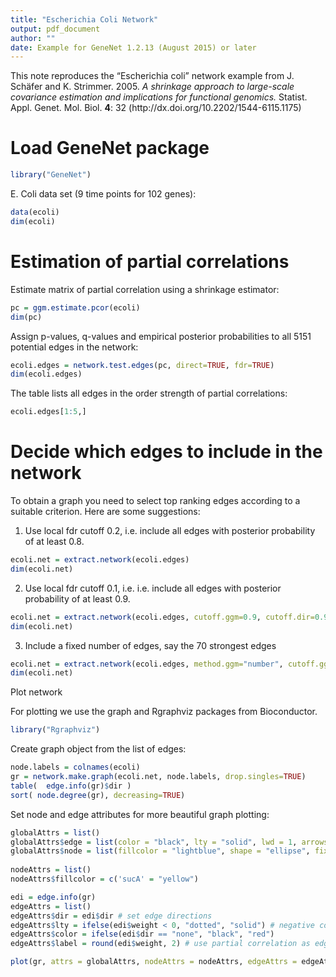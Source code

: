 ```yaml
---
title: "Escherichia Coli Network"
output: pdf_document
author: ""
date: Example for GeneNet 1.2.13 (August 2015) or later
---
```


This note reproduces the “Escherichia coli” network example from J. Schäfer and 
K. Strimmer. 2005. *A shrinkage approach to large-scale covariance 
estimation and implications for functional genomics.* 
Statist. Appl. Genet. Mol. Biol. **4**: 32 
(http://dx.doi.org/10.2202/1544-6115.1175)


# Load GeneNet package
```r
library("GeneNet")
```



E. Coli data set (9 time points for 102 genes):

```r
data(ecoli)
dim(ecoli)
```


# Estimation of partial correlations

Estimate matrix of partial correlation using a shrinkage estimator:

```r
pc = ggm.estimate.pcor(ecoli)
dim(pc)
```

Assign p-values, q-values and empirical posterior probabilities to all
5151 potential edges in the network:

```r
ecoli.edges = network.test.edges(pc, direct=TRUE, fdr=TRUE)
dim(ecoli.edges)
```

The table lists all edges in the order strength of partial correlations:

```r
ecoli.edges[1:5,]
```

# Decide which edges to include in the network

To obtain a graph you need to select top ranking edges according to a suitable criterion.  Here are some suggestions:

1. Use local fdr cutoff 0.2, i.e. include all edges with posterior probability of at least 0.8.

```r
ecoli.net = extract.network(ecoli.edges)
dim(ecoli.net)
```

2. Use local fdr cutoff 0.1, i.e. i.e. include all edges with posterior probability of at least 0.9.


```r
ecoli.net = extract.network(ecoli.edges, cutoff.ggm=0.9, cutoff.dir=0.9)
dim(ecoli.net)
```

3. Include a fixed number of edges, say the 70 strongest edges

```r
ecoli.net = extract.network(ecoli.edges, method.ggm="number", cutoff.ggm=70)
dim(ecoli.net)
```


Plot network

For plotting we use the graph and Rgraphviz packages from Bioconductor.

```r
library("Rgraphviz") 
```

Create graph object from the list of edges:

```r
node.labels = colnames(ecoli)
gr = network.make.graph(ecoli.net, node.labels, drop.singles=TRUE)
table(  edge.info(gr)$dir )
sort( node.degree(gr), decreasing=TRUE)
```


Set node and edge attributes for more beautiful graph plotting:

```r
globalAttrs = list()
globalAttrs$edge = list(color = "black", lty = "solid", lwd = 1, arrowsize=1)
globalAttrs$node = list(fillcolor = "lightblue", shape = "ellipse", fixedsize = FALSE)
 
nodeAttrs = list()
nodeAttrs$fillcolor = c('sucA' = "yellow")

edi = edge.info(gr)
edgeAttrs = list()
edgeAttrs$dir = edi$dir # set edge directions 
edgeAttrs$lty = ifelse(edi$weight < 0, "dotted", "solid") # negative correlation -> dotted
edgeAttrs$color = ifelse(edi$dir == "none", "black", "red")
edgeAttrs$label = round(edi$weight, 2) # use partial correlation as edge labels
```


```r
plot(gr, attrs = globalAttrs, nodeAttrs = nodeAttrs, edgeAttrs = edgeAttrs, "fdp")

```


